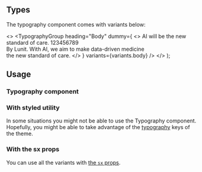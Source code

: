 



<Meta title="Foundation/Typography/All Variants" component={Typography} />


## Types

The typography component comes with variants below:

  <>
    <TypographyGroup
      heading="Headline"
      dummy="Headline 123456789"
      variants={variants.headline}
    />
    <TypographyGroup
      heading="Body"
      dummy={
        <>
          AI will be the new standard of care. 123456789
          <br />
          By Lunit. With AI, we aim to make data-driven medicine
          <br />
          the new standard of care.
        </>
      }
      variants={variants.body}
    />
    <TypographyGroup
      heading="etc"
      dummy="NEWS & UPDATE 71456"
      variants={variants.etc}
    />
  </>
);

<Story name="all variants">
  <AllVariants />
</Story>

## Usage

### Typography component

<Canvas>
  <Story id="foundation-typography--typography-component" />
</Canvas>

### With styled utility

In some situations you might not be able to use the Typography component. Hopefully, you might be able to take advantage of the [typography](https://mui.com/material-ui/react-typography/#theme) keys of the theme.

<Canvas>
  <Story id="foundation-typography--styled" />
</Canvas>

### With the sx props

You can use all the variants with [the `sx` props](https://mui.com/system/getting-started/the-sx-prop/#typography).

<Canvas>
  <Story id="foundation-typography--sx-props" />
</Canvas>
